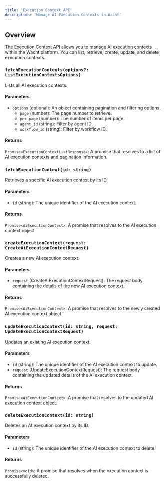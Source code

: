 ```yaml
---
title: 'Execution Context API'
description: 'Manage AI Execution Contexts in Wacht'
---
```


## Overview

The Execution Context API allows you to manage AI execution contexts within the Wacht platform. You can list, retrieve, create, update, and delete execution contexts.

### `fetchExecutionContexts(options?: ListExecutionContextsOptions)`

Lists all AI execution contexts.

#### Parameters

- `options` (optional): An object containing pagination and filtering options.
  - `page` (number): The page number to retrieve.
  - `per_page` (number): The number of items per page.
  - `agent_id` (string): Filter by agent ID.
  - `workflow_id` (string): Filter by workflow ID.

#### Returns

`Promise<ExecutionContextListResponse>`: A promise that resolves to a list of AI execution contexts and pagination information.

### `fetchExecutionContext(id: string)`

Retrieves a specific AI execution context by its ID.

#### Parameters

- `id` (string): The unique identifier of the AI execution context.

#### Returns

`Promise<AiExecutionContext>`: A promise that resolves to the AI execution context object.

### `createExecutionContext(request: CreateAiExecutionContextRequest)`

Creates a new AI execution context.

#### Parameters

- `request` (CreateAiExecutionContextRequest): The request body containing the details of the new AI execution context.

#### Returns

`Promise<AiExecutionContext>`: A promise that resolves to the newly created AI execution context object.

### `updateExecutionContext(id: string, request: UpdateExecutionContextRequest)`

Updates an existing AI execution context.

#### Parameters

- `id` (string): The unique identifier of the AI execution context to update.
- `request` (UpdateExecutionContextRequest): The request body containing the updated details of the AI execution context.

#### Returns

`Promise<AiExecutionContext>`: A promise that resolves to the updated AI execution context object.

### `deleteExecutionContext(id: string)`

Deletes an AI execution context by its ID.

#### Parameters

- `id` (string): The unique identifier of the AI execution context to delete.

#### Returns

`Promise<void>`: A promise that resolves when the execution context is successfully deleted.